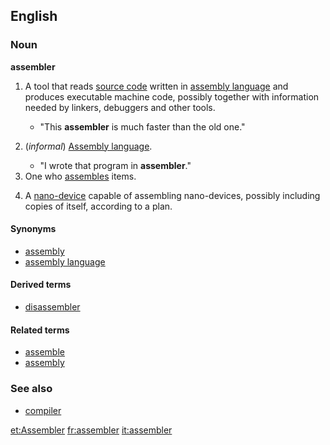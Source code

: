 ==English==

===Noun===
'''assembler'''

{{wikipediapar|Assembler}}
#{{computing}} A tool that reads [[source code]] written in [[assembly language]] and produces executable machine code, possibly together with information needed by linkers, debuggers and other tools.
#*"This '''assembler''' is much faster than the old one."
# {{cattag|Computing}} (''informal'') [[Assembly language]]. 
#*"I wrote that program in '''assembler'''."
#One who [[assemble]]s items.
#{{nanotech}} A [[nano-device]] capable of assembling nano-devices, possibly including copies of itself, according to a plan.
{{wikipediapar|Assembler (nanotechnology)}}  <!-- Is it possible to lift this template to its proper place above "A nano-device..." without screwing up the numbering of definitions? No, it isn't -->

====Synonyms====
*[[assembly]]
*[[assembly language]]

====Derived terms====
*[[disassembler]]

====Related terms====
*[[assemble]]
*[[assembly]]

===See also===
*[[compiler]]

[[et:Assembler]]
[[fr:assembler]]
[[it:assembler]]